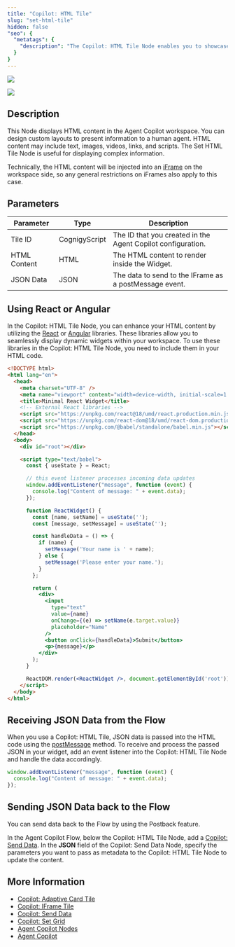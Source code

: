 ```yaml
---
title: "Copilot: HTML Tile"
slug: "set-html-tile"
hidden: false
"seo": {
  "metatags": {
    "description": "The Copilot: HTML Tile Node enables you to showcase HTML content in the Agent Copilot workspace. You can design custom layouts to present information to a human agent. HTML content may include text, images, videos, links, and scripts."
  }
}
---
```



<a href="/release-notes/4.90"><img noZoom src="https://img.shields.io/badge/Updated in-v4.90-blue.svg" /></a>


<Frame>
  <img class="image-center" src="/_assets/ai/develop/node-reference/agent-copilot/set-html-tile.png" style={{ width: 'auto' }} />
</Frame>

## Description

This Node displays HTML content in the Agent Copilot workspace. You can design custom layouts to present information to a human agent. HTML content may include text, images, videos, links, and scripts. The Set HTML Tile Node is useful for displaying complex information.

Technically, the HTML content will be injected into an [iFrame](https://developer.mozilla.org/en-US/docs/Web/HTML/Element/iframe) on the workspace side, so any general restrictions on iFrames also apply to this case.

## Parameters

| Parameter    | Type          | Description                                              |
|--------------|---------------|----------------------------------------------------------|
| Tile ID      | CognigyScript | The ID that you created in the Agent Copilot configuration. |
| HTML Content | HTML          | The HTML content to render inside the Widget.            |
| JSON Data    | JSON          | The data to send to the IFrame as a postMessage event.   |

## Using React or Angular

In the Copilot: HTML Tile Node, you can enhance your HTML content by utilizing the [React](https://react.dev/) or [Angular](https://angular.dev/) libraries.
These libraries allow you to seamlessly display dynamic widgets within your workspace. 
To use these libraries in the Copilot: HTML Tile Node, you need to include them in your HTML code.

<Accordion title="Example">

  ```html
  <!DOCTYPE html>
  <html lang="en">
    <head>
      <meta charset="UTF-8" />
      <meta name="viewport" content="width=device-width, initial-scale=1.0"/>
      <title>Minimal React Widget</title>
      <!-- External React libraries -->
      <script src="https://unpkg.com/react@18/umd/react.production.min.js"></script>
      <script src="https://unpkg.com/react-dom@18/umd/react-dom.production.min.js"></script>
      <script src="https://unpkg.com/@babel/standalone/babel.min.js"></script>
    </head>
    <body>
      <div id="root"></div>

      <script type="text/babel">
        const { useState } = React;

        // this event listener processes incoming data updates
        window.addEventListener("message", function (event) {
          console.log("Content of message: " + event.data);
        });

        function ReactWidget() {
          const [name, setName] = useState('');
          const [message, setMessage] = useState('');

          const handleData = () => {
            if (name) {
              setMessage('Your name is ' + name);
            } else {
              setMessage('Please enter your name.');
            }
          };

          return (
            <div>
              <input
                type="text"
                value={name}
                onChange={(e) => setName(e.target.value)}
                placeholder="Name"
              />
              <button onClick={handleData}>Submit</button>
              <p>{message}</p>
            </div>
          );
        }

        ReactDOM.render(<ReactWidget />, document.getElementById('root'));
      </script>
    </body>
  </html>
  ```
</Accordion>

## Receiving JSON Data from the Flow

When you use a Copilot: HTML Tile, JSON data is passed into the HTML code using the [postMessage](https://developer.mozilla.org/en-US/docs/Web/API/Window/postMessage) method.
To receive and process the passed JSON in your widget, add an event listener into the Copilot: HTML Tile Node and handle the data accordingly.

```js
window.addEventListener("message", function (event) {
  console.log("Content of message: " + event.data);
});
```

## Sending JSON Data back to the Flow

You can send data back to the Flow by using the Postback feature.

<Accordion title="Postback">
  <AiNodesPostback/>

  In the Agent Copilot Flow, below the Copilot: HTML Tile Node, add a [Copilot: Send Data](/ai/agents/develop/node-reference/agent-copilot/send-data).
  In the **JSON** field of the Copilot: Send Data Node,
  specify the parameters you want to pass as metadata to the Copilot: HTML Tile Node to update the content.
</Accordion>

## More Information

- [Copilot: Adaptive Card Tile](/ai/agents/develop/node-reference/agent-copilot/set-adaptive-card-tile)
- [Copilot: IFrame Tile](/ai/agents/develop/node-reference/agent-copilot/set-iframe-tile)
- [Copilot: Send Data](/ai/agents/develop/node-reference/agent-copilot/send-data)
- [Copilot: Set Grid](/ai/agents/develop/node-reference/agent-copilot/set-grid)
- [Agent Copilot Nodes](/ai/agents/develop/node-reference/agent-copilot/overview)
- [Agent Copilot](/agent-copilot/overview)